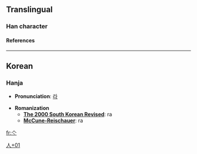 ==Translingual==
===Han character===
{{Han char|rad=人|as=01|sn=3|so=|four=|canj=人戈 (OI), XX人戈 (XXOI)|cmean=kwukyel}}
====References====
{{Han ref|kx=0091.051|dkj=01416|dj=0192.051|hdz=10103.021|uh=4EBD|ud=20157}}

----
==Korean==
===Hanja===

* '''Pronunciation''': [[라]]

* '''Romanization'''
** '''[[The 2000 South Korean Revised Romanization|The 2000 South Korean Revised]]''': ra
** '''[[McCune-Reischauer]]''': ra


[[Category:Korean-only CJKV Characters|人+01]]

[[fr:亽]]